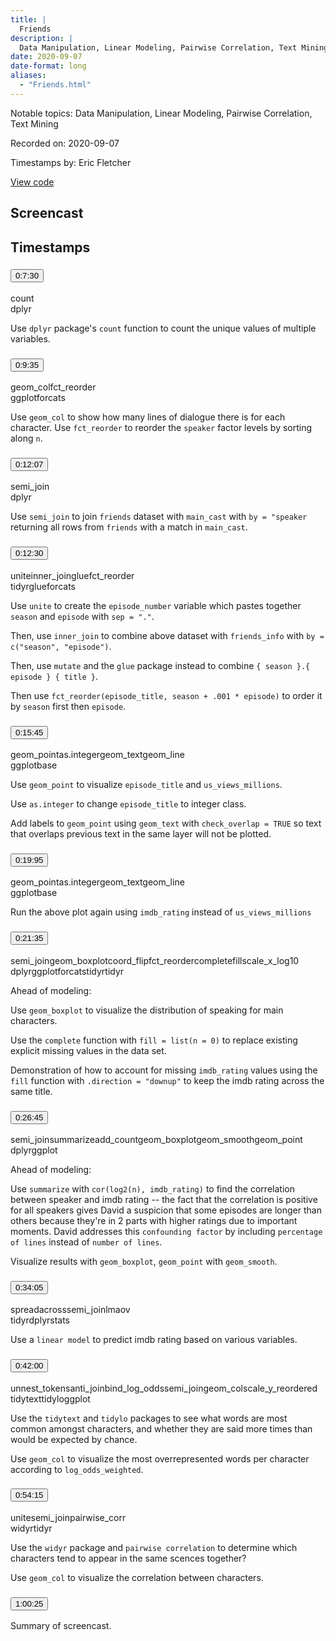 ```yaml
---
title: |
  Friends
description: |
  Data Manipulation, Linear Modeling, Pairwise Correlation, Text Mining
date: 2020-09-07
date-format: long
aliases:
  - "Friends.html"
---
```


Notable topics: Data Manipulation, Linear Modeling, Pairwise Correlation, Text Mining

Recorded on: 2020-09-07

Timestamps by: Eric Fletcher

[View code](https://github.com/dgrtwo/data-screencasts/blob/master/2020_09_08_friends.Rmd)

## Screencast

<div id="yt-player" data-video-id="bgcBEBqVnx8"></div>

## Timestamps

```{=html}
<div id="topics">
  <div class="topic">
    <h3 id="ts-450">
      <button class="btn btn-link btn-timestamp" onClick="playerSkipToTimestamp(450, this)">0:7:30</button>
    </h3>
    <div class="topic_badges"><div><span class="badge-functions badge bg-info">count</span></div><div><span class="badge-packages badge bg-primary">dplyr</span></div></div>
    <div class="topic_description">
      <p>Use <code>dplyr</code> package's <code>count</code> function to count the unique values of multiple variables.</p>

    </div>
  </div>
  <div class="topic">
    <h3 id="ts-575">
      <button class="btn btn-link btn-timestamp" onClick="playerSkipToTimestamp(575, this)">0:9:35</button>
    </h3>
    <div class="topic_badges"><div><span class="badge-functions badge bg-info">geom_col</span><span class="badge-functions badge bg-info">fct_reorder</span></div><div><span class="badge-packages badge bg-primary">ggplot</span><span class="badge-packages badge bg-primary">forcats</span></div></div>
    <div class="topic_description">
      <p>Use <code>geom_col</code> to show how many lines of dialogue there is for each character. Use <code>fct_reorder</code> to reorder the <code>speaker</code> factor levels by sorting along <code>n</code>.</p>

    </div>
  </div>
  <div class="topic">
    <h3 id="ts-727">
      <button class="btn btn-link btn-timestamp" onClick="playerSkipToTimestamp(727, this)">0:12:07</button>
    </h3>
    <div class="topic_badges"><div><span class="badge-functions badge bg-info">semi_join</span></div><div><span class="badge-packages badge bg-primary">dplyr</span></div></div>
    <div class="topic_description">
      <p>Use <code>semi_join</code> to join <code>friends</code> dataset with <code>main_cast</code> with <code>by = &quot;speaker</code> returning all rows from <code>friends</code> with a match in <code>main_cast</code>.</p>

    </div>
  </div>
  <div class="topic">
    <h3 id="ts-750">
      <button class="btn btn-link btn-timestamp" onClick="playerSkipToTimestamp(750, this)">0:12:30</button>
    </h3>
    <div class="topic_badges"><div><span class="badge-functions badge bg-info">unite</span><span class="badge-functions badge bg-info">inner_join</span><span class="badge-functions badge bg-info">glue</span><span class="badge-functions badge bg-info">fct_reorder</span></div><div><span class="badge-packages badge bg-primary">tidyr</span><span class="badge-packages badge bg-primary">glue</span><span class="badge-packages badge bg-primary">forcats</span></div></div>
    <div class="topic_description">
      <p>Use <code>unite</code> to create the <code>episode_number</code> variable which pastes together <code>season</code> and <code>episode</code> with <code>sep = &quot;.&quot;</code>.</p>
<p>Then, use <code>inner_join</code> to combine above dataset with <code>friends_info</code> with <code>by = c(&quot;season&quot;, &quot;episode&quot;)</code>.</p>
<p>Then, use <code>mutate</code> and the <code>glue</code> package instead to combine <code>{ season }.{ episode } { title }</code>.</p>
<p>Then use <code>fct_reorder(episode_title, season + .001 * episode)</code>  to order it by <code>season</code> first then <code>episode</code>.</p>

    </div>
  </div>
  <div class="topic">
    <h3 id="ts-945">
      <button class="btn btn-link btn-timestamp" onClick="playerSkipToTimestamp(945, this)">0:15:45</button>
    </h3>
    <div class="topic_badges"><div><span class="badge-functions badge bg-info">geom_point</span><span class="badge-functions badge bg-info">as.integer</span><span class="badge-functions badge bg-info">geom_text</span><span class="badge-functions badge bg-info">geom_line</span></div><div><span class="badge-packages badge bg-primary">ggplot</span><span class="badge-packages badge bg-primary">base</span></div></div>
    <div class="topic_description">
      <p>Use <code>geom_point</code> to visualize <code>episode_title</code> and <code>us_views_millions</code>.</p>
<p>Use <code>as.integer</code> to change <code>episode_title</code> to integer class.</p>
<p>Add labels to <code>geom_point</code> using <code>geom_text</code> with <code>check_overlap = TRUE</code> so text that overlaps previous text in the same layer will not be plotted.</p>

    </div>
  </div>
  <div class="topic">
    <h3 id="ts-1235">
      <button class="btn btn-link btn-timestamp" onClick="playerSkipToTimestamp(1235, this)">0:19:95</button>
    </h3>
    <div class="topic_badges"><div><span class="badge-functions badge bg-info">geom_point</span><span class="badge-functions badge bg-info">as.integer</span><span class="badge-functions badge bg-info">geom_text</span><span class="badge-functions badge bg-info">geom_line</span></div><div><span class="badge-packages badge bg-primary">ggplot</span><span class="badge-packages badge bg-primary">base</span></div></div>
    <div class="topic_description">
      <p>Run the above plot again using <code>imdb_rating</code> instead of <code>us_views_millions</code></p>

    </div>
  </div>
  <div class="topic">
    <h3 id="ts-1295">
      <button class="btn btn-link btn-timestamp" onClick="playerSkipToTimestamp(1295, this)">0:21:35</button>
    </h3>
    <div class="topic_badges"><div><span class="badge-functions badge bg-info">semi_join</span><span class="badge-functions badge bg-info">geom_boxplot</span><span class="badge-functions badge bg-info">coord_flip</span><span class="badge-functions badge bg-info">fct_reorder</span><span class="badge-functions badge bg-info">complete</span><span class="badge-functions badge bg-info">fill</span><span class="badge-functions badge bg-info">scale_x_log10</span></div><div><span class="badge-packages badge bg-primary">dplyr</span><span class="badge-packages badge bg-primary">ggplot</span><span class="badge-packages badge bg-primary">forcats</span><span class="badge-packages badge bg-primary">tidyr</span><span class="badge-packages badge bg-primary">tidyr</span></div></div>
    <div class="topic_description">
      <p>Ahead of modeling:</p>
<p>Use <code>geom_boxplot</code> to visualize the distribution of speaking for main characters.</p>
<p>Use the <code>complete</code> function with <code>fill = list(n = 0)</code> to replace existing explicit missing values in the data set.</p>
<p>Demonstration of how to account for missing <code>imdb_rating</code> values using the <code>fill</code> function with <code>.direction = &quot;downup&quot;</code> to keep the imdb rating across the same title.</p>

    </div>
  </div>
  <div class="topic">
    <h3 id="ts-1605">
      <button class="btn btn-link btn-timestamp" onClick="playerSkipToTimestamp(1605, this)">0:26:45</button>
    </h3>
    <div class="topic_badges"><div><span class="badge-functions badge bg-info">semi_join</span><span class="badge-functions badge bg-info">summarize</span><span class="badge-functions badge bg-info">add_count</span><span class="badge-functions badge bg-info">geom_boxplot</span><span class="badge-functions badge bg-info">geom_smooth</span><span class="badge-functions badge bg-info">geom_point</span></div><div><span class="badge-packages badge bg-primary">dplyr</span><span class="badge-packages badge bg-primary">ggplot</span></div></div>
    <div class="topic_description">
      <p>Ahead of modeling:</p>
<p>Use <code>summarize</code> with <code>cor(log2(n), imdb_rating)</code> to find the correlation between speaker and imdb rating -- the fact that the correlation is positive for all speakers gives David a suspicion that some episodes are longer than others because they're in 2 parts with higher ratings due to important moments. David addresses this <code>confounding factor</code> by including <code>percentage of lines</code> instead of <code>number of lines</code>.</p>
<p>Visualize results with <code>geom_boxplot</code>, <code>geom_point</code> with <code>geom_smooth</code>.</p>

    </div>
  </div>
  <div class="topic">
    <h3 id="ts-2045">
      <button class="btn btn-link btn-timestamp" onClick="playerSkipToTimestamp(2045, this)">0:34:05</button>
    </h3>
    <div class="topic_badges"><div><span class="badge-functions badge bg-info">spread</span><span class="badge-functions badge bg-info">across</span><span class="badge-functions badge bg-info">semi_join</span><span class="badge-functions badge bg-info">lm</span><span class="badge-functions badge bg-info">aov</span></div><div><span class="badge-packages badge bg-primary">tidyr</span><span class="badge-packages badge bg-primary">dplyr</span><span class="badge-packages badge bg-primary">stats</span></div></div>
    <div class="topic_description">
      <p>Use a <code>linear model</code> to predict imdb rating based on various variables.</p>

    </div>
  </div>
  <div class="topic">
    <h3 id="ts-2520">
      <button class="btn btn-link btn-timestamp" onClick="playerSkipToTimestamp(2520, this)">0:42:00</button>
    </h3>
    <div class="topic_badges"><div><span class="badge-functions badge bg-info">unnest_tokens</span><span class="badge-functions badge bg-info">anti_join</span><span class="badge-functions badge bg-info">bind_log_odds</span><span class="badge-functions badge bg-info">semi_join</span><span class="badge-functions badge bg-info">geom_col</span><span class="badge-functions badge bg-info">scale_y_reordered</span></div><div><span class="badge-packages badge bg-primary">tidytext</span><span class="badge-packages badge bg-primary">tidylo</span><span class="badge-packages badge bg-primary">ggplot</span></div></div>
    <div class="topic_description">
      <p>Use the <code>tidytext</code> and <code>tidylo</code> packages to see what words are most common amongst characters, and whether they are said more times than would be expected by chance.</p>
<p>Use <code>geom_col</code> to visualize the most overrepresented words per character according to <code>log_odds_weighted</code>.</p>

    </div>
  </div>
  <div class="topic">
    <h3 id="ts-3255">
      <button class="btn btn-link btn-timestamp" onClick="playerSkipToTimestamp(3255, this)">0:54:15</button>
    </h3>
    <div class="topic_badges"><div><span class="badge-functions badge bg-info">unite</span><span class="badge-functions badge bg-info">semi_join</span><span class="badge-functions badge bg-info">pairwise_corr</span></div><div><span class="badge-packages badge bg-primary">widyr</span><span class="badge-packages badge bg-primary">tidyr</span></div></div>
    <div class="topic_description">
      <p>Use the <code>widyr</code> package and <code>pairwise correlation</code> to determine which characters tend to appear in the same scences together?</p>
<p>Use <code>geom_col</code> to visualize the correlation between characters.</p>

    </div>
  </div>
  <div class="topic">
    <h3 id="ts-3625">
      <button class="btn btn-link btn-timestamp" onClick="playerSkipToTimestamp(3625, this)">1:00:25</button>
    </h3>
    <div class="topic_badges"><div></div><div></div></div>
    <div class="topic_description">
      <p>Summary of screencast.</p>

    </div>
  </div>
</div>
```
     
<script>
// 2. This code loads the IFrame Player API code asynchronously.
var tag = document.createElement("script");

tag.src = "https://www.youtube.com/iframe_api";
var firstScriptTag = document.getElementsByTagName("script")[0];
firstScriptTag.parentNode.insertBefore(tag, firstScriptTag);

// 3. This function creates an <iframe> (and YouTube player)
//    after the API code downloads.
var videoId = document.getElementById("yt-player").dataset.videoId;
var player;
function onYouTubeIframeAPIReady() {
  player = new YT.Player("yt-player", {
    height: "486",
    width: "864",
    videoId: videoId,
    playerVars: {
      "playsinline": 1
    },
    events: {
      onStateChange: function(event) {
        if (event.data == YT.PlayerState.PLAYING) {
          followTimestamps()
        }
      }
    }
  });
}

function playerSkipToTimestamp(seconds, tsElement) {
  player.seekTo(seconds, true)
  tsElement.scrollIntoView()
  document.getElementById("screencast").scrollIntoView()
}

const timestamps = Array.from(document.querySelectorAll('.topic h3[id^="ts-"]'))
  .map(el => el.id.replace('ts-', ''))

function followTimestamps() {
  if (player.getPlayerState() !== 1) {
    return
  }
  const currentTime = `${Math.floor(player.getCurrentTime())}`
  if (timestamps.includes(currentTime)) {
    const el = document.getElementById(`ts-${currentTime}`)
    if (el) {
      el.scrollIntoView()
      document.getElementById("screencast").scrollIntoView()
    }
  }
  setTimeout(followTimestamps, 1000)
}
</script>
